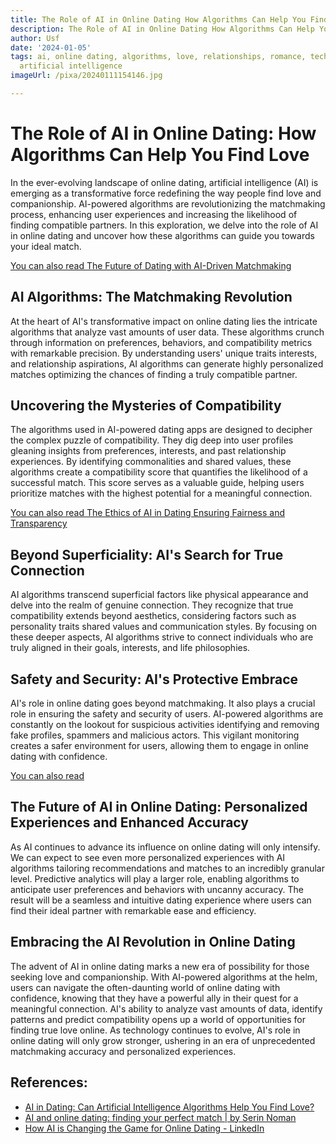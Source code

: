 ```yaml
---
title: The Role of AI in Online Dating How Algorithms Can Help You Find Love
description: The Role of AI in Online Dating How Algorithms Can Help You Find Love
author: Usf
date: '2024-01-05'
tags: ai, online dating, algorithms, love, relationships, romance, technology, matchmaking,
  artificial intelligence
imageUrl: /pixa/20240111154146.jpg

---
```

# The Role of AI in Online Dating: How Algorithms Can Help You Find  Love

In the ever-evolving landscape  of online dating, artificial  intelligence (AI) is emerging as a transformative force redefining the way people find  love and companionship.  AI-powered algorithms are  revolutionizing the matchmaking process, enhancing user experiences and increasing the likelihood of finding compatible partners.  In this exploration, we delve  into the role of AI in online dating and uncover how these algorithms can  guide  you towards your ideal match.


[You can also read  The  Future of Dating with AI-Driven Matchmaking](The%20Future%20of%20Dating%20with%20AI-Driven%20Matchmaking)


## AI Algorithms: The Matchmaking Revolution

At the heart of AI's transformative impact on  online dating lies the intricate algorithms that analyze vast amounts of user data. These algorithms crunch through information on preferences, behaviors,  and compatibility metrics with remarkable precision. By understanding users'  unique traits interests,  and relationship  aspirations, AI algorithms  can generate highly personalized matches optimizing the chances of finding a truly compatible partner.


## Uncovering the Mysteries of Compatibility

The algorithms used in AI-powered dating  apps are designed  to decipher the complex puzzle of compatibility.  They dig deep into user profiles gleaning insights from preferences, interests, and past relationship experiences. By identifying commonalities and  shared values, these algorithms create a compatibility score that quantifies the likelihood of a successful match. This score serves as a valuable  guide, helping users prioritize matches with the highest potential for a meaningful  connection.


[You can also read The Ethics of AI in Dating Ensuring Fairness and Transparency](The%20Ethics%20of%20AI%20in%20Dating%20Ensuring%20Fairness%20and%20Transparency)


## Beyond Superficiality: AI's Search for True Connection

AI algorithms transcend superficial factors like physical  appearance and delve into the realm of genuine connection. They recognize that true compatibility extends beyond  aesthetics, considering factors such as personality traits shared values and communication styles. By focusing on these deeper aspects, AI  algorithms strive  to connect individuals who are truly aligned  in their goals,  interests, and life  philosophies.


## Safety and Security: AI's Protective Embrace

AI's role in online  dating goes beyond matchmaking. It also  plays a  crucial role  in ensuring the safety and security of users. AI-powered algorithms are constantly on the lookout for suspicious activities identifying and removing fake  profiles, spammers and malicious actors. This vigilant monitoring creates a  safer environment for users, allowing them to engage in online dating with confidence.


[You can also read ]()


## The Future of  AI in Online Dating: Personalized  Experiences and  Enhanced Accuracy

As AI continues to advance its influence on online dating will only intensify. We can expect to see even more  personalized experiences with AI algorithms tailoring  recommendations and  matches to an incredibly granular level. Predictive analytics will play a larger role, enabling algorithms to  anticipate user preferences and behaviors with uncanny accuracy. The result  will be a seamless and intuitive dating experience where users can find their ideal partner with remarkable ease and efficiency.


## Embracing the AI Revolution in Online Dating

The advent of  AI  in online dating marks a new era  of possibility for those seeking love and companionship.  With AI-powered algorithms at the helm, users can navigate  the  often-daunting  world of online dating with confidence, knowing that they have a powerful ally in  their quest for a meaningful connection. AI's ability to analyze vast amounts of data, identify patterns and  predict  compatibility opens up a world of opportunities for finding true love  online. As technology continues to evolve, AI's role in online dating will only grow stronger, ushering in an era of unprecedented matchmaking accuracy and personalized experiences.

## References:
- [AI in Dating: Can Artificial Intelligence Algorithms Help You Find Love?](https://datarootlabs.com/blog/ai-in-dating-can-algorithms-help-you-find-love)
- [AI and online dating: finding your perfect match | by Serin Noman](https://bootcamp.uxdesign.cc/ai-and-online-dating-finding-your-perfect-match-ce0a8e4514c2)
- [How AI is Changing the Game for Online Dating - LinkedIn](https://www.linkedin.com/pulse/how-ai-changing-game-online-dating-walter-shields)
